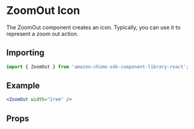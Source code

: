

<Meta of={ZoomOutStories} />

# ZoomOut Icon

The ZoomOut component creates an icon. Typically, you can use it to represent a zoom out action.

## Importing

```javascript
import { ZoomOut } from 'amazon-chime-sdk-component-library-react';
```

## Example

<ThemeProvider theme={lightTheme}>
  <GlobalStyles />
  <Canvas>
    <ZoomOut width="2rem" />
  </Canvas>
</ThemeProvider>

```jsx
<ZoomOut width="2rem" />
```

## Props

<ArgTypes of={ZoomOut} />
